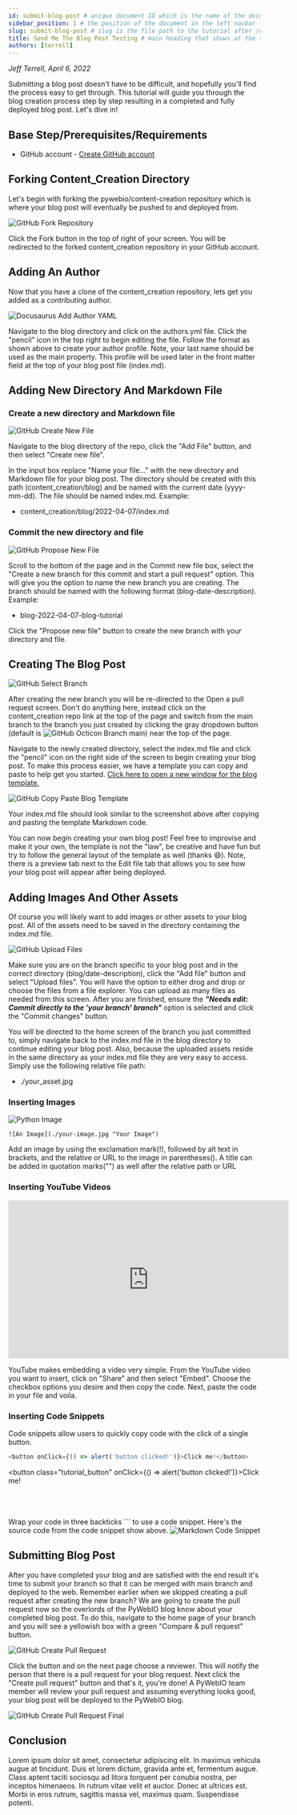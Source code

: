 ```yaml
---
id: submit-blog-post # unique document ID which is the name of the document (without the extension) relative to the root docs directory (eg: document or tutorials/document)
sidebar_position: 1 # the position of the document in the left navbar (descending)
slug: submit-blog-post # slug is the file path to the tutorial after /docs, should be unique to the document
title: Send Me The Blog Post Testing # main heading that shows at the top of the tutorial
authors: [terrell]
---
```


*Jeff Terrell, April 6, 2022*


Submitting a blog post doesn't have to be difficult, and hopefully you'll find the process easy to get through. This tutorial will guide you through the blog creation process step by step resulting in a completed and fully deployed blog post. Let's dive in!

## Base Step/Prerequisites/Requirements
* GitHub account - [Create GitHub account](https://github.com/join)



## Forking Content_Creation Directory
Let's begin with forking the pywebio/content-creation repository which is where your blog post will eventually be pushed to and deployed from.

![GitHub Fork Repository](./gh_fork_repository.JPG)

Click the Fork button in the top of right of your screen. You will be redirected to the forked content_creation repository in your GitHub account.



## Adding An Author
Now that you have a clone of the content_creation repository, lets get you added as a contributing author. 

![Docusaurus Add Author YAML](./gh_add_author.JPG)

Navigate to the blog directory and click on the authors.yml file. Click the "pencil" icon in the top right to begin editing the file. Follow the format as shown above to create your author profile. Note, your last name should be used as the main property. This profile will be used later in the front matter field at the top of your blog post file (index.md).



## Adding New Directory And Markdown File
### Create a new directory and Markdown file

![GitHub Create New File](./gh_create_new_file.JPG)

Navigate to the blog directory of the repo, click the "Add File" button, and then select "Create new file". 

In the input box replace "Name your file..." with the new directory and Markdown file for your blog post. The directory should be created with this path (content_creation/blog) and be named with the current date (yyyy-mm-dd). The file should be named index.md. Example:
* content_creation/blog/2022-04-07/index.md

### Commit the new directory and file

![GitHub Propose New File](./gh_propose_new_file.JPG)

Scroll to the bottom of the page and in the Commit new file box, select the "Create a new branch for this commit and start a pull request" option. This will give you the option to name the new branch you are creating. The branch should be named with the following format (blog-date-description). Example:
* blog-2022-04-07-blog-tutorial

Click the "Propose new file" button to create the new branch with your directory and file.



## Creating The Blog Post

![GitHub Select Branch](./gh_select_branch.JPG)

After creating the new branch you will be re-directed to the Open a pull request screen. Don't do anything here, instead click on the content_creation repo link at the top of the page and switch from the main branch to the branch you just created by clicking the gray dropdown button (default is ![GitHub Octicon Branch](./gh_octicons_branch_resize.png) main) near the top of the page.

Navigate to the newly created directory, select the index.md file and click the "pencil" icon on the right side of the screen to begin creating your blog post. To make this process easier, we have a template you can copy and paste to help get you started. [Click here to open a new window for the blog template.](https://github.com/pywebio/content_creation/tree/main/static/template/blog-template.md)

![GitHub Copy Paste Blog Template](./gh_blog_template_paste.JPG)

Your index.md file should look similar to the screenshot above after copying and pasting the template Markdown code.

You can now begin creating your own blog post! Feel free to improvise and make it your own, the template is not the "law", be creative and have fun but try to follow the general layout of the template as well (thanks :smile:). Note, there is a preview tab next to the Edit file tab that allows you to see how your blog post will appear after being deployed.



## Adding Images And Other Assets
Of course you will likely want to add images or other assets to your blog post. All of the assets need to be saved in the directory containing the index.md file. 

![GitHub Upload Files](./gh_upload_files.JPG)

Make sure you are on the branch specific to your blog post and in the correct directory (blog/date-description), click the "Add file" button and select "Upload files". You will have the option to either drog and drop or choose the files from a file explorer. You can upload as many files as needed from this screen. After you are finished, ensure the ***"Needs edit: Commit directly to the 'your branch' branch"*** option is selected and click the "Commit changes" button.

You will be directed to the home screen of the branch you just committed to, simply navigate back to the index.md file in the blog directory to continue editing your blog post. Also, because the uploaded assets reside in the same directory as your index.md file they are very easy to access. Simply use the following relative file path:
* ./your_asset.jpg

### Inserting Images
![Python Image](./python-logo-master-v3.png)
```
![An Image](./your-image.jpg "Your Image")
```
Add an image by using the exclamation mark(!), followed by alt text in brackets, and the relative or URL to the image in parentheses(). A title can be added in quotation marks("") as well after the relative path or URL

### Inserting YouTube Videos

<iframe width="560" height="315" src="https://www.youtube.com/embed/qeHQrNrDdeg" title="YouTube video player" frameborder="0" allow="accelerometer; autoplay; clipboard-write; encrypted-media; gyroscope; picture-in-picture" allowfullscreen></iframe>

YouTube makes embedding a video very simple. From the YouTube video you want to insert, click on "Share" and then select "Embed". Choose the checkbox options you desire and then copy the code. Next, paste the code in your file and voila.

### Inserting Code Snippets
Code snippets allow users to quickly copy code with the click of a single button.
```js
<button onClick={() => alert('button clicked!')}>Click me!</button>
```
<button class="tutorial_button" onClick={() => alert('button clicked!')}>Click me!</button><br></br><br></br>


Wrap your code in three backticks ``` to use a code snippet. Here's the source code from the code snippet show above.
![Markdown Code Snippet](./code_snippet_example.jpg)



## Submitting Blog Post
After you have completed your blog and are satisfied with the end result it's time to submit your branch so that it can be merged with main branch and deployed to the web. Remember earlier when we skipped creating a pull request after creating the new branch? We are going to create the pull request now so the overlords of the PyWebIO blog know about your completed blog post. To do this, navigate to the home page of your branch and you will see a yellowish box with a green "Compare & pull request" button.

![GitHub Create Pull Request](./gh_create_pull_request.JPG)

Click the button and on the next page choose a reviewer. This will notify the person that there is a pull request for your blog request. Next click the "Create pull request" button and that's it, you're done! A PyWebIO team member will review your pull request and assuming everything looks good, your blog post will be deployed to the PyWebIO blog.

![GitHub Create Pull Request Final](./gh_create_pull_request_final.JPG)


## Conclusion
Lorem ipsum dolor sit amet, consectetur adipiscing elit. In maximus vehicula augue at tincidunt. Duis et lorem dictum, gravida ante et, fermentum augue. Class aptent taciti sociosqu ad litora torquent per conubia nostra, per inceptos himenaeos. In rutrum vitae velit et auctor. Donec at ultrices est. Morbi in eros rutrum, sagittis massa vel, maximus quam. Suspendisse potenti.

